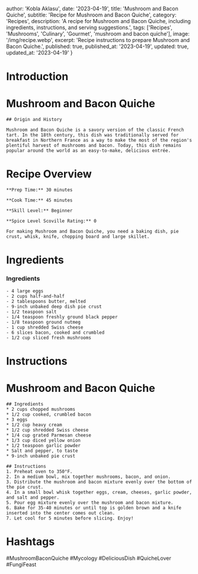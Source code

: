 
  author: 'Kobla Aklasu',
  date: '2023-04-19',
  title: 'Mushroom and Bacon Quiche',
  subtitle: 'Recipe for Mushroom and Bacon Quiche',
  category: 'Recipes',
  description: 'A recipe for Mushroom and Bacon Quiche, including ingredients, instructions, and serving suggestions.',
  tags: ['Recipes', 'Mushrooms', 'Culinary', 'Gourmet', 'mushroom and bacon quiche'],
  image: '/img/recipe.webp',
  excerpt: 'Recipe instructions to prepare Mushroom and Bacon Quiche.',
  published: true,
  published_at: '2023-04-19',
  updated: true,
  updated_at: '2023-04-19'
}


  # Introduction

# Mushroom and Bacon Quiche
    
    ## Origin and History
    
    Mushroom and Bacon Quiche is a savory version of the classic French tart. In the 18th century, this dish was traditionally served for breakfast in Northern France as a way to make the most of the region's plentiful harvest of mushrooms and bacon. Today, this dish remains popular around the world as an easy-to-make, delicious entrée.

# Recipe Overview

    **Prep Time:** 30 minutes
    
    **Cook Time:** 45 minutes
    
    **Skill Level:** Beginner
    
    **Spice Level Scoville Rating:** 0
    
    For making Mushroom and Bacon Quiche, you need a baking dish, pie crust, whisk, knife, chopping board and large skillet.

# Ingredients

### Ingredients
    
    - 4 large eggs
    - 2 cups half-and-half
    - 2 tablespoons butter, melted
    - 9-inch unbaked deep dish pie crust
    - 1/2 teaspoon salt
    - 1/4 teaspoon freshly ground black pepper
    - 1/8 teaspoon ground nutmeg
    - 1 cup shredded Swiss cheese
    - 6 slices bacon, cooked and crumbled
    - 1/2 cup sliced fresh mushrooms

# Instructions

# Mushroom and Bacon Quiche 
    
    ## Ingredients 
    * 2 cups chopped mushrooms
    * 1/2 cup cooked, crumbled bacon
    * 3 eggs
    * 1/2 cup heavy cream
    * 1/2 cup shredded Swiss cheese
    * 1/4 cup grated Parmesan cheese
    * 1/3 cup diced yellow onion
    * 1/2 teaspoon garlic powder
    * Salt and pepper, to taste
    * 9-inch unbaked pie crust
    
    ## Instructions 
    1. Preheat oven to 350°F.
    2. In a medium bowl, mix together mushrooms, bacon, and onion.
    3. Distribute the mushroom and bacon mixture evenly over the bottom of the pie crust.
    4. In a small bowl whisk together eggs, cream, cheeses, garlic powder, and salt and pepper.
    5. Pour egg mixture evenly over the mushroom and bacon mixture.
    6. Bake for 35-40 minutes or until top is golden brown and a knife inserted into the center comes out clean.
    7. Let cool for 5 minutes before slicing. Enjoy!

# Hashtags

#MushroomBaconQuiche #Mycology #DeliciousDish #QuicheLover #FungiFeast



